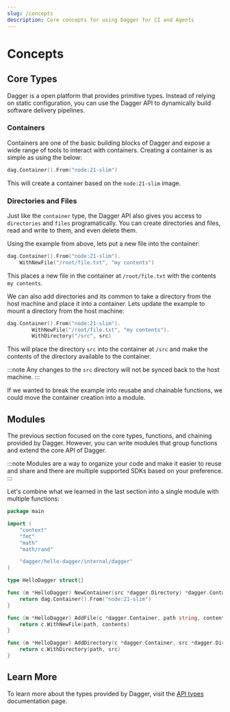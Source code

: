 ```yaml
---
slug: /concepts
description: Core concepts for using Dagger for CI and Agents
---
```


# Concepts


## Core Types

Dagger is a open platform that provides primitive types. Instead of relying on static configuration, you can use the Dagger API to dynamically build software delivery pipelines.

### Containers

Containers are one of the basic building blocks of Dagger and expose a wide range of tools to interact with containers. Creating a container is as simple as using the below:

```go
dag.Container().From("node:21-slim")
```

This will create a container based on the `node:21-slim` image.

### Directories and Files

Just like the `container` type, the Dagger API also gives you access to `directories` and `files` programatically. You can create directories and files, read and write to them, and even delete them.

Using the example from above, lets put a new file into the container:

```go
dag.Container().From("node:21-slim").
	WithNewFile("/root/file.txt", "my contents")
```

This places a new file in the container at `/root/file.txt` with the contents `my contents`.

We can also add directories and its common to take a directory from the host machine and place it into a container. Lets update the example to mount a directory from the host machine:

```go
dag.Container().From("node:21-slim").
		WithNewFile("/root/file.txt", "my contents").
		WithDirectory("/src", src)
```

This will place the directory `src` into the container at `/src` and make the contents of the directory available to the container.

:::note
Any changes to the `src` directory will not be synced back to the host machine.
:::

If we wanted to break the example into reusabe and chainable functions, we could move the container creation into a module.

## Modules

The previous section focused on the core types, functions, and chaining provided by Dagger. However, you can write modules that group functions and extend the core API of Dagger.

:::note
Modules are a way to organize your code and make it easier to reuse and share and there are multiple supported SDKs based on your preference.
:::

Let's combine what we learned in the last section into a single module with multiple functions:

```go
package main

import (
	"context"
	"fmt"
	"math"
	"math/rand"

	"dagger/hello-dagger/internal/dagger"
)

type HelloDagger struct{}

func (m *HelloDagger) NewContainer(src *dagger.Directory) *dagger.Container {
	return dag.Container().From("node:21-slim")
}

func (m *HelloDagger) AddFile(c *dagger.Container, path string, contents string) *dagger.Container {
	return c.WithNewFile(path, contents)
}

func (m *HelloDagger) AddDirectory(c *dagger.Container, src *dagger.Directory, path string) *dagger.Container {
	return c.WithDirectory(path, src)
}
```


## Learn More

To learn more about the types provided by Dagger, visit the [API types](./api/types) documentation page.
